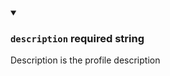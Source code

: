 
<details className="config-field" data-expandable="false" open>
<summary>

### `description` <span class="config-field-required" data-required="false">required</span> <span class="config-field-type">string</span> <span class="config-field-default"></span> <span class="config-field-enum"></span>

Description is the profile description

</summary>



</details>
